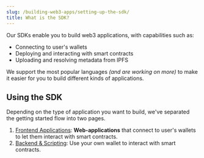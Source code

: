 ```yaml
---
slug: /building-web3-apps/setting-up-the-sdk/
title: What is the SDK?
---
```



<div className="heroGrid" style={{ alignItems: "flex-start" }}>
  <div style={{ width: "86%" }}>
    <p style={{ marginTop: "8px" }}>
      Our SDKs enable you to build web3 applications, with capabilities such as:
    </p>
    <ul>
      <li>Connecting to user's wallets</li>
      <li>Deploying and interacting with smart contracts</li>
      <li>Uploading and resolving metadata from IPFS</li>
    </ul>
    <p>
      We support the most popular languages <i>(and are working on more)</i> to
      make it easier for you to build different kinds of applications.
    </p>
  </div>
  <p style={{ marginTop: "-16px" }}>
    <SupportedLanguagesSection />
  </p>
</div>

## Using the SDK

Depending on the type of application you want to build, we've separated the getting started
flow into two pages.

1. [Frontend Applications](/building-web3-apps/setting-up-the-sdk/frontend): **Web-applications** that connect to user's wallets to let them interact with smart contracts.
2. [Backend & Scripting](/building-web3-apps/setting-up-the-sdk/backend): Use your own wallet to interact with smart contracts.
